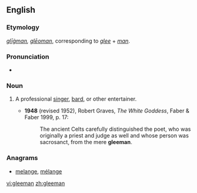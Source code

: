 ==English==

===Etymology===
{{etyl|ang}} ''[[gligman|glīġman]], [[gleoman|glēoman]]'', corresponding to ''[[glee]]'' + ''[[man]]''.

===Pronunciation===
* {{IPA|/ˈgliːmən/}}

===Noun===
{{en-noun|gleemen}}

# {{historical}} A professional [[singer]], [[bard]], or other entertainer.
#* '''1948''' (revised 1952), Robert Graves, ''The White Goddess'', Faber & Faber 1999, p. 17:
#*: The ancient Celts carefully distinguished the poet, who was originally a priest and judge as well and whose person was sacrosanct, from the mere '''gleeman'''.

===Anagrams===
* [[melange#English|melange]], [[mélange#English|mélange]]

[[vi:gleeman]]
[[zh:gleeman]]